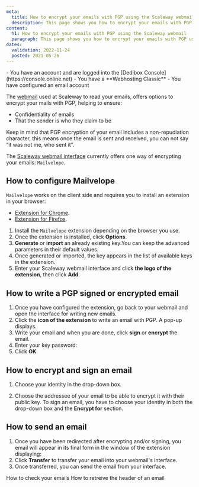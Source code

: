 ```yaml
---
meta:
  title: How to encrypt your emails with PGP using the Scaleway webmail
  description: This page shows you how to encrypt your emails with PGP using the Scaleway webmail
content:
  h1: How to encrypt your emails with PGP using the Scaleway webmail
  paragraph: This page shows you how to encrypt your emails with PGP using the Scaleway webmail
dates:
  validation: 2022-11-24
  posted: 2021-05-26
---
```


<Message type="requirement">
  - You have an account and are logged into the [Dedibox Console](https://console.online.net)
  - You have a **Webhosting Classic**
  - You have configured an email account
</Message>


The [webmail](https://webmail.online.net/) used at Scaleway to read your emails, offers options to encrypt your mails with PGP, helping to ensure:

- Confidentiality of emails
- That the sender is who they claim to be

<Message type="note">
Keep in mind that PGP encryption of your email includes a non-repudiation character, this means once the email is sent and received, you can not say “it was not me, who sent it”.
</Message>


The [Scaleway webmail interface](https://webmail.online.net) currently offers one way of encrypting your emails: `Mailvelope`. 


## How to configure Mailvelope

`Mailvelope` works on the client side and requires you to install an extension in your browser: 

* [Extension for Chrome](https://chrome.google.com/webstore/detail/mailvelope/kajibbejlbohfaggdiogboambcijhkke).
* [Extension for Firefox](https://download.mailvelope.com/releases/latest/mailvelope.firefox.xpi).

1. Install the `Mailvelope` extension depending on the browser you use.
2. Once the extension is installed, click **Options**. 
3. **Generate** or **import** an already existing key.You can keep the advanced parameters in their default values.
    <Lightbox src="scaleway_generate_import_key.webp" alt="" />
4. Once generated or imported, the key appears in the list of available keys in the extension.
    <Lightbox src="scaleway_once_generated.webp" alt="" />
5. Enter your Scaleway webmail interface and click **the logo of the extension**, then click **Add**.

## How to write a PGP signed or encrypted email 

1. Once you have configured the extension, go back to your webmail and open the interface for writing new emails.
2. Click the **icon of the extension** to write an email with PGP. A pop-up displays.
3. Write your email and when you are done, click **sign** or **encrypt** the email. 
4. Enter your key password: 
    <Lightbox src="scaleway_key_password.webp" alt="" />
5. Click **OK**.

## How to encrypt and sign an email 

1. Choose your identity in the drop-down box. 
2. Choose the addressee of your email to be able to encrypt it with their public key. 
    <Message type="note">
    To sign an email, you have to choose your identity in both the drop-down box and the **Encrypt for**
    section.

    </Message>
 

## How to send an email

1. Once you have been redirected after encrypting and/or signing, you email will appear in its final form in the window of the extension displaying: 
    <Lightbox src="scaleway_send_email.webp" alt="" />
2. Click **Transfer** to transfer your email into your webmail's interface. 
3. Once transferred, you can send the email from your interface. 

<Navigation title="See Also">
  <PreviousButton to="/webhosting/classic/how-to/check-emails/">How to check your emails</PreviousButton>
  <NextButton to="/webhosting/classic/how-to/retrieve-headers-of-email/">How to retreive the header of an email</NextButton>
</Navigation> 

